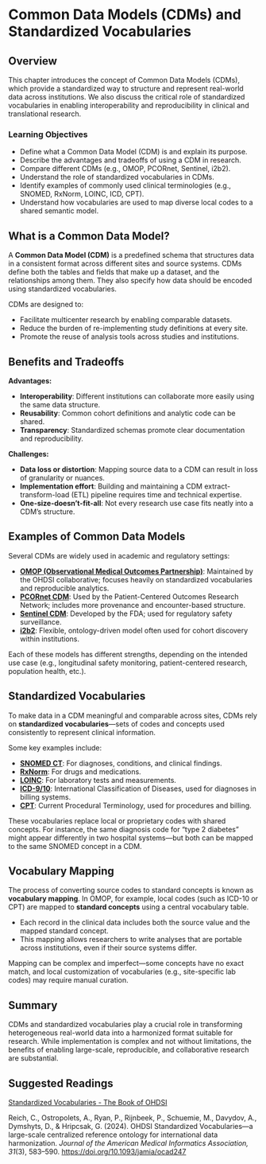 # Common Data Models (CDMs) and Standardized Vocabularies

## Overview

This chapter introduces the concept of Common Data Models (CDMs), which provide a standardized way to structure and represent real-world data across institutions. We also discuss the critical role of standardized vocabularies in enabling interoperability and reproducibility in clinical and translational research.

### Learning Objectives

* Define what a Common Data Model (CDM) is and explain its purpose.
* Describe the advantages and tradeoffs of using a CDM in research.
* Compare different CDMs (e.g., OMOP, PCORnet, Sentinel, i2b2).
* Understand the role of standardized vocabularies in CDMs.
* Identify examples of commonly used clinical terminologies (e.g., SNOMED, RxNorm, LOINC, ICD, CPT).
* Understand how vocabularies are used to map diverse local codes to a shared semantic model.

## What is a Common Data Model?

A **Common Data Model (CDM)** is a predefined schema that structures data in a consistent format across different sites and source systems. CDMs define both the tables and fields that make up a dataset, and the relationships among them. They also specify how data should be encoded using standardized vocabularies.

CDMs are designed to:

* Facilitate multicenter research by enabling comparable datasets.
* Reduce the burden of re-implementing study definitions at every site.
* Promote the reuse of analysis tools across studies and institutions.

## Benefits and Tradeoffs

**Advantages:**

* **Interoperability**: Different institutions can collaborate more easily using the same data structure.
* **Reusability**: Common cohort definitions and analytic code can be shared.
* **Transparency**: Standardized schemas promote clear documentation and reproducibility.

**Challenges:**

* **Data loss or distortion**: Mapping source data to a CDM can result in loss of granularity or nuances.
* **Implementation effort**: Building and maintaining a CDM extract-transform-load (ETL) pipeline requires time and technical expertise.
* **One-size-doesn’t-fit-all**: Not every research use case fits neatly into a CDM’s structure.

## Examples of Common Data Models

Several CDMs are widely used in academic and regulatory settings:

* **[OMOP (Observational Medical Outcomes Partnership)](https://ohdsi.github.io/CommonDataModel/index.html)**: Maintained by the OHDSI collaborative; focuses heavily on standardized vocabularies and reproducible analytics.  
* **[PCORnet CDM](https://pcornet.org/data/common-data-model/)**: Used by the Patient-Centered Outcomes Research Network; includes more provenance and encounter-based structure.  
* **[Sentinel CDM](https://www.sentinelinitiative.org/methods-data-tools/sentinel-common-data-model)**: Developed by the FDA; used for regulatory safety surveillance.  
* **[i2b2](https://www.i2b2.org/)**: Flexible, ontology-driven model often used for cohort discovery within institutions.

Each of these models has different strengths, depending on the intended use case (e.g., longitudinal safety monitoring, patient-centered research, population health, etc.).

## Standardized Vocabularies

To make data in a CDM meaningful and comparable across sites, CDMs rely on **standardized vocabularies**—sets of codes and concepts used consistently to represent clinical information.

Some key examples include:

* **[SNOMED CT](https://www.snomed.org/what-is-snomed-ct)**: For diagnoses, conditions, and clinical findings.
* **[RxNorm](https://www.nlm.nih.gov/research/umls/rxnorm/)**: For drugs and medications.
* **[LOINC](https://loinc.org/)**: For laboratory tests and measurements.
* **[ICD-9/10](https://www.cdc.gov/nchs/icd/?CDC_AAref_Val=https://www.cdc.gov/nchs/icd/index.htm)**: International Classification of Diseases, used for diagnoses in billing systems.
* **[CPT](https://www.ama-assn.org/practice-management/cpt-current-procedural-terminology)**: Current Procedural Terminology, used for procedures and billing.

These vocabularies replace local or proprietary codes with shared concepts. For instance, the same diagnosis code for “type 2 diabetes” might appear differently in two hospital systems—but both can be mapped to the same SNOMED concept in a CDM.

## Vocabulary Mapping

The process of converting source codes to standard concepts is known as **vocabulary mapping**. In OMOP, for example, local codes (such as ICD-10 or CPT) are mapped to **standard concepts** using a central vocabulary table.

* Each record in the clinical data includes both the source value and the mapped standard concept.
* This mapping allows researchers to write analyses that are portable across institutions, even if their source systems differ.

Mapping can be complex and imperfect—some concepts have no exact match, and local customization of vocabularies (e.g., site-specific lab codes) may require manual curation.

## Summary

CDMs and standardized vocabularies play a crucial role in transforming heterogeneous real-world data into a harmonized format suitable for research. While implementation is complex and not without limitations, the benefits of enabling large-scale, reproducible, and collaborative research are substantial.

## Suggested Readings

[Standardized Vocabularies - The Book of OHDSI](https://ohdsi.github.io/TheBookOfOhdsi/StandardizedVocabularies.html)

Reich, C., Ostropolets, A., Ryan, P., Rijnbeek, P., Schuemie, M., Davydov, A., Dymshyts, D., & Hripcsak, G. (2024). OHDSI Standardized Vocabularies—a large-scale centralized reference ontology for international data harmonization. *Journal of the American Medical Informatics Association, 31*(3), 583–590. [https://doi.org/10.1093/jamia/ocad247](https://doi.org/10.1093/jamia/ocad247)

